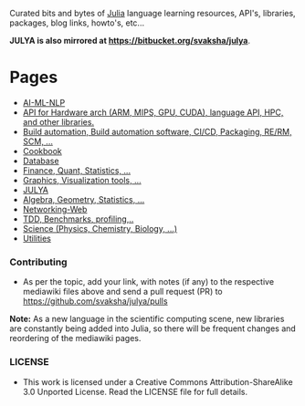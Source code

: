 Curated bits and bytes of [https://github.com/JuliaLang Julia] language learning resources, API's, libraries, packages, blog links, howto's, etc...

'''JULYA is also mirrored at [https://bitbucket.org/svaksha/julya https://bitbucket.org/svaksha/julya]'''.

= Pages =
* [https://github.com/svaksha/julya/blob/master/AI-ML-NLP.mediawiki AI-ML-NLP]
* [https://github.com/svaksha/julya/blob/master/API.mediawiki API for Hardware arch (ARM, MIPS, GPU, CUDA), language API, HPC, and other libraries.]
* [https://github.com/svaksha/julya/blob/master/Build-Automation.mediawiki Build automation, Build automation software, CI/CD, Packaging, RE/RM, SCM, ...]
* [https://github.com/svaksha/julya/blob/master/Cookbook.mediawiki Cookbook]
* [https://github.com/svaksha/julya/blob/master/Database.mediawiki Database]
* [https://github.com/svaksha/julya/blob/master/Finance.mediawiki Finance, Quant, Statistics, ...]
* [https://github.com/svaksha/julya/blob/master/Graphics-Visualization Graphics, Visualization tools, ...]
* [https://github.com/svaksha/julya/blob/master/JULYA.mediawiki JULYA]
* [https://github.com/svaksha/julya/blob/master/Mathematics.mediawiki Algebra, Geometry, Statistics, ...]
* [https://github.com/svaksha/julya/blob/master/Networking-Web.mediawiki Networking-Web]
* [https://github.com/svaksha/julya/blob/master/QA.mediawiki TDD, Benchmarks, profiling,..]
* [https://github.com/svaksha/julya/blob/master/Science.mediawiki Science (Physics, Chemistry, Biology, ...)]
* [https://github.com/svaksha/julya/blob/master/Utilities.mediawiki Utilities]


=== Contributing ===
* As per the topic, add your link, with notes (if any) to the respective mediawiki files above and send a pull request (PR) to https://github.com/svaksha/julya/pulls
'''Note:''' As a new language in the scientific computing scene, new libraries are constantly being added into Julia, so there will be frequent changes and reordering of the mediawiki pages.


=== LICENSE ===
* This work is licensed under a Creative Commons Attribution-ShareAlike 3.0 Unported License. Read the LICENSE file for full details.


